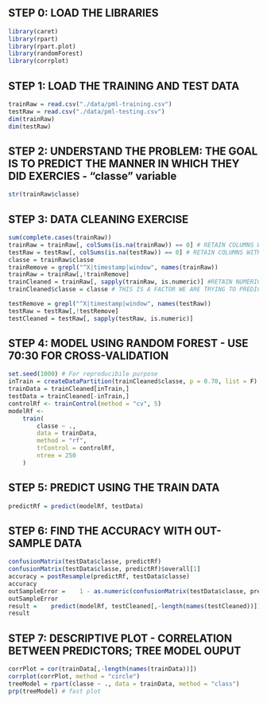 
## STEP 0: LOAD THE LIBRARIES
```r
library(caret)
library(rpart)
library(rpart.plot)
library(randomForest)
library(corrplot)
```

## STEP 1: LOAD THE TRAINING AND TEST DATA
```r
trainRaw = read.csv("./data/pml-training.csv")
testRaw = read.csv("./data/pml-testing.csv")
dim(trainRaw)
dim(testRaw)
```

## STEP 2: UNDERSTAND THE PROBLEM: THE GOAL IS TO PREDICT THE MANNER IN WHICH THEY DID EXERCIES - "classe" variable
```r
str(trainRaw$classe)
```

## STEP 3: DATA CLEANING EXERCISE
```r
sum(complete.cases(trainRaw))
trainRaw = trainRaw[, colSums(is.na(trainRaw)) == 0] # RETAIN COLUMNS WITHOUT NAs
testRaw = testRaw[, colSums(is.na(testRaw)) == 0] # RETAIN COLUMNS WITHOUT NAs
classe = trainRaw$classe
trainRemove = grepl("^X|timestamp|window", names(trainRaw))
trainRaw = trainRaw[,!trainRemove]
trainCleaned = trainRaw[, sapply(trainRaw, is.numeric)] #RETAIN NUMERIC COLUMNS
trainCleaned$classe = classe # THIS IS A FACTOR WE ARE TRYING TO PREDICT

testRemove = grepl("^X|timestamp|window", names(testRaw))
testRaw = testRaw[,!testRemove]
testCleaned = testRaw[, sapply(testRaw, is.numeric)]
```

## STEP 4: MODEL USING RANDOM FOREST - USE 70:30 FOR CROSS-VALIDATION
```r
set.seed(1000) # For reproducibile purpose
inTrain = createDataPartition(trainCleaned$classe, p = 0.70, list = F)
trainData = trainCleaned[inTrain,]
testData = trainCleaned[-inTrain,]
controlRf <- trainControl(method = "cv", 5)
modelRf <-
	train(
		classe ~ .,
		data = trainData,
		method = "rf",
		trControl = controlRf,
		ntree = 250
	)
```

## STEP 5: PREDICT USING THE TRAIN DATA
```r
predictRf = predict(modelRf, testData)
```

## STEP 6: FIND THE ACCURACY WITH OUT-SAMPLE DATA
```r
confusionMatrix(testData$classe, predictRf)
confusionMatrix(testData$classe, predictRf)$overall[1]
accuracy = postResample(predictRf, testData$classe)
accuracy
outSampleError =	1 - as.numeric(confusionMatrix(testData$classe, predictRf)$overall[1])
outSampleError
result =	predict(modelRf, testCleaned[,-length(names(testCleaned))])
result
```

## STEP 7: DESCRIPTIVE PLOT - CORRELATION BETWEEN PREDICTORS; TREE MODEL OUPUT
```r
corrPlot = cor(trainData[,-length(names(trainData))])
corrplot(corrPlot, method = "circle")
treeModel = rpart(classe ~ ., data = trainData, method = "class")
prp(treeModel) # fast plot
```